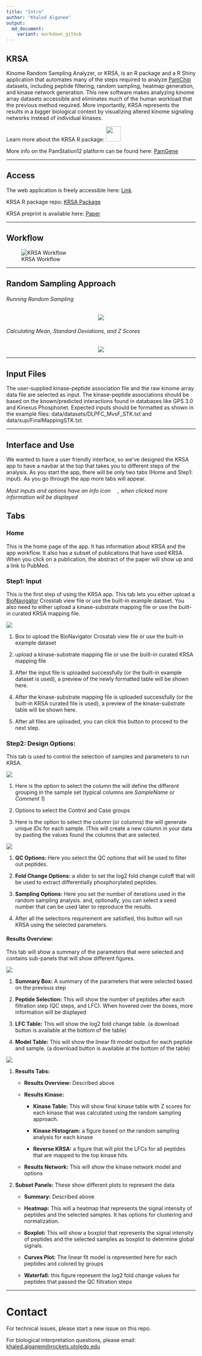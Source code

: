 ```yaml
---
title: "Intro"
author: "Khaled Alganem"
output:
  md_document:
    variant: markdown_github
---
```


## KRSA

Kinome Random Sampling Analyzer, or KRSA, is an R package and a R Shiny application that automates many of the steps required to analyze [PamChip](https://pamgene.com/technology/) datasets, including peptide filtering, random sampling, heatmap generation, and kinase network generation. This new software makes analyzing kinome array datasets accessible and eliminates much of the human workload that the previous method required. More importantly, KRSA represents the results in a bigger biological context by visualizing altered kinome signaling networks instead of individual kinases.

Learn more about the KRSA R package: [<img src="www/images/krsa_logo_v3.png" width="40" height="40"/>](https://github.com/kalganem/KRSA)

More info on the PamStation12 platform can be found here: [PamGene](https://pamgene.com/)

------------------------------------------------------------------------

## Access

The web application is freely accessible here: [Link](https://kalganem.shinyapps.io/KRSA/)

KRSA R package repo: [KRSA Package](https://github.com/kalganem/KRSA)

KRSA preprint is available here: [Paper](https://www.biorxiv.org/content/10.1101/2020.08.26.268581v1)

------------------------------------------------------------------------

## Workflow

![KRSA Workflow](figures/workflow.jpg)

------------------------------------------------------------------------

## Random Sampling Approach

###### Running Random Sampling

<p align="center">
  <img src="www/images/rand_sampling_DMPK.gif"/>
</p>


###### Calculating Mean, Standard Deviations, and Z Scores

<p align="center">
  <img src="www/images/rand_explain_new.png"/>
</p>

------------------------------------------------------------------------

## Input Files

The user-supplied kinase-peptide association file and the raw kinome array data file are selected as input. The kinase-peptide associations should be based on the known/predicted interactions found in databases like GPS 3.0 and Kinexus Phosphonet. Expected inputs should be formatted as shown in the example files: data/datasets/DLPFC_MvsF_STK.txt and data/sup/FinalMappingSTK.txt.

------------------------------------------------------------------------

## Interface and Use

We wanted to have a user friendly interface, so we've designed the KRSA app to have a navbar at the top that takes you to different steps of the analysis. As you start the app, there will be only two tabs (Home and Step1: input). As you go through the app more tabs will appear.

*Most inputs and options have an info icon <img src="www/images/info-icon.jpg" width="15"/>, when clicked more information will be displayed*

## Tabs

### Home

This is the home page of the app. It has information about KRSA and the app workflow. It also has a subset of publications that have used KRSA. When you click on a publication, the abstract of the paper will show up and a link to PubMed.

### Step1: Input

This is the first step of using the KRSA app. This tab lets you either upload a [BioNavigator](https://pamgene.com/technology/) Crosstab view file or use the built-in example dataset. You also need to either upload a kinase-substrate mapping file or use the built-in curated KRSA mapping file.

![](www/images/AppInfo/step1_2.png)

1.  Box to upload the BioNavigator Crosstab view file or use the built-in example dataset

2.  upload a kinase-substrate mapping file or use the built-in curated KRSA mapping file

3.  After the input file is uploaded successfully (or the built-in example dataset is used), a preview of the newly formatted table will be shown here.

4.  After the kinase-substrate mapping file is uploaded successfully (or the built-in KRSA curated file is used), a preview of the kinase-substrate table will be shown here.

5.  After all files are uploaded, you can click this button to proceed to the next step.

### Step2: Design Options:

This tab is used to control the selection of samples and parameters to run KRSA.

![](www/images/AppInfo/step2_1.png)

1.  Here is the option to select the column the will define the different grouping in the sample set (typical columns are *SampleName* or *Comment 1*)

2.  Options to select the Control and Case groups

3.  Here is the option to select the column (or columns) the will generate unique IDs for each sample. (This will create a new column in your data by pasting the values found the columns that are selected.

![](www/images/AppInfo/step2_2.png)

1.  **QC Options:** Here you select the QC options that will be used to filter out peptides.

2.  **Fold Change Options:** a slider to set the log2 fold change cutoff that will be used to extract differentially phosphorylated peptides.

3.  **Sampling Options:** Here you set the number of iterations used in the random sampling analysis. and, optionally, you can select a seed number that can be used later to reproduce the results.

4.  After all the selections requirement are satisfied, this button will run KRSA using the selected parameters.

#### Results Overview:

This tab will show a summary of the parameters that were selected and contains sub-panels that will show different figures.

![](www/images/AppInfo/step3_1.png)

1.  **Summary Box:** A summary of the parameters that were selected based on the previous step

2.  **Peptide Selection:** This will show the number of peptides after each filtration step (QC steps, and LFC). When hovered over the boxes, more information will be displayed

3.  **LFC Table:** This will show the log2 fold change table. (a download button is available at the bottom of the table)

4.  **Model Table:** This will show the linear fit model output for each peptide and sample. (a download button is available at the bottom of the table)

![](www/images/AppInfo/step3_2.png)

1.  **Results Tabs:**

    -   **Results Overview:** Described above

    -   **Results Kinase:**

        -   **Kinase Table:** This will show final kinase table with Z scores for each kinase that was calculated using the random sampling approach.

        -   **Kinase Histogram:** a figure based on the random sampling analysis for each kinase

        -   **Reverse KRSA:** a figure that will plot the LFCs for all peptides that are mapped to the top kinase hits.

    -   **Results Network:** This will show the kinase network model and options

2.  **Subset Panels:** These show different plots to represent the data

    -   **Summary:** Described above

    -   **Heatmap:** This will a heatmap that represents the signal intensity of peptides and the selected samples. It has options for clustering and normalization.

    -   **Boxplot:** This will show a boxplot that represents the signal intensity of peptides and the selected samples as boxplot to determine global signals.

    -   **Curves Plot:** The linear fit model is represented here for each peptides and colored by groups

    -   **Waterfall:** this figure represent the log2 fold change values for peptides that passed the QC filtration steps

------------------------------------------------------------------------

# Contact

For technical issues, please start a new issue on this repo.

For biological interpretation questions, please email: [khaled.alganem\@rockets.utoledo.edu](mailto:khaled.alganem@rockets.utoledo.edu)
